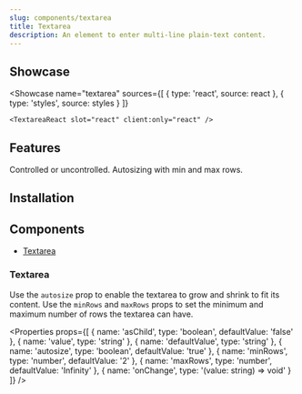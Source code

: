 ```yaml
---
slug: components/textarea
title: Textarea
description: An element to enter multi-line plain-text content.
---
```



## Showcase

<Showcase
	name="textarea"
	sources={[
		{ type: 'react', source: react },
		{ type: 'styles', source: styles }
	]}
>
	<TextareaReact slot="react" client:only="react" />
</Showcase>

## Features

<Features>
	<Feature>Controlled or uncontrolled.</Feature>
	<Feature>Autosizing with min and max rows.</Feature>
</Features>

## Installation

<Installation name="react-textarea" />

## Components

- [Textarea](#textarea-root)

### Textarea

Use the `autosize` prop to enable the textarea to grow and shrink to fit its content. Use the `minRows` and `maxRows` props to set the minimum and maximum number of rows the textarea can have.

<Properties
	props={[
		{ name: 'asChild', type: 'boolean', defaultValue: 'false' },
		{
			name: 'value',
			type: 'string'
		},
		{
			name: 'defaultValue',
			type: 'string'
		},
		{
			name: 'autosize',
			type: 'boolean',
			defaultValue: 'true'
		},
		{
			name: 'minRows',
			type: 'number',
			defaultValue: '2'
		},
		{
			name: 'maxRows',
			type: 'number',
			defaultValue: 'Infinity'
		},
		{
			name: 'onChange',
			type: '(value: string) => void'
		}
	]}
/>

